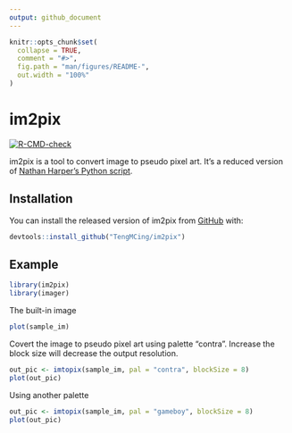 ```yaml
---
output: github_document
---
```


<!-- README.md is generated from README.Rmd. Please edit that file -->

```r
knitr::opts_chunk$set(
  collapse = TRUE,
  comment = "#>",
  fig.path = "man/figures/README-",
  out.width = "100%"
)
```

# im2pix

<!-- badges: start -->
[![R-CMD-check](https://github.com/TengMCing/im2pix/workflows/R-CMD-check/badge.svg)](https://github.com/TengMCing/im2pix/actions)
<!-- badges: end -->

im2pix is a tool to convert image to pseudo pixel art. It's a reduced version of [Nathan Harper's Python script](https://github.com/nathanharper/phixelgator).  

## Installation

You can install the released version of im2pix from [GitHub](https://github.com/TengMCing/im2pix) with:

``` r
devtools::install_github("TengMCing/im2pix")
```

## Example

```r
library(im2pix)
library(imager)
```

The built-in image

```r
plot(sample_im)
```

Covert the image to pseudo pixel art using palette "contra". Increase the block size will decrease the output resolution.

```r
out_pic <- imtopix(sample_im, pal = "contra", blockSize = 8)
plot(out_pic)
```

Using another palette 

```r
out_pic <- imtopix(sample_im, pal = "gameboy", blockSize = 8)
plot(out_pic)
```
